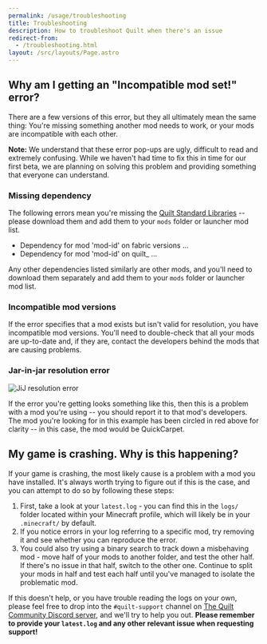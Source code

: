 ```yaml
---
permalink: /usage/troubleshooting
title: Troubleshooting
description: How to troubleshoot Quilt when there's an issue
redirect-from:
  - /troubleshooting.html
layout: /src/layouts/Page.astro
---
```



<Message>

## Why am I getting an "Incompatible mod set!" error?

There are a few versions of this error, but they all ultimately mean the same thing: You're missing something another mod
needs to work, or your mods are incompatible with each other.

**Note:** We understand that these error pop-ups are ugly, difficult to read and extremely confusing. While we haven't
had time to fix this in time for our first beta, we are planning on solving this problem and providing something that
everyone can understand.

### Missing dependency

The following errors mean you're missing the [Quilt Standard Libraries](https://modrinth.com/mod/qsl) -- please download
them and add them to your `mods` folder or launcher mod list.

- Dependency for mod 'mod-id' on fabric versions ...
- Dependency for mod 'mod-id' on quilt\_ ...

Any other dependencies listed similarly are other mods, and you'll need to download them separately and add them to
your `mods` folder or launcher mod list.

### Incompatible mod versions

If the error specifies that a mod exists but isn't valid for resolution, you have incompatible mod versions. You'll
need to double-check that all your mods are up-to-date and, if they are, contact the developers behind the mods that
are causing problems.

### Jar-in-jar resolution error

![JiJ resolution error](/assets/img/misc/jij-resolution-error.png)

If the error you're getting looks something like this, then this is a problem with a mod you're using -- you should
report it to that mod's developers. The mod you're looking for in this example has been circled in red above for
clarity -- in this case, the mod would be QuickCarpet.

</Message>
<Message>

## My game is crashing. Why is this happening?

If your game is crashing, the most likely cause is a problem with a mod you have installed. It's always worth trying
to figure out if this is the case, and you can attempt to do so by following these steps:

1. First, take a look at your `latest.log` - you can find this in the `logs/` folder located within your Minecraft
   profile, which will likely be in your `.minecraft/` by default.
2. If you notice errors in your log referring to a specific mod, try removing it and see whether you can reproduce the
   error.
3. You could also try using a binary search to track down a misbehaving mod - move half of your mods to another folder,
   and test the other half. If there's no issue in that half, switch to the other one. Continue to split your mods in
   half and test each half until you've managed to isolate the problematic mod.

If this doesn't help, or you have trouble reading the logs on your own, please feel free to drop into the
`#quilt-support` channel on [The Quilt Community Discord server](https://discord.quiltmc.org), and we'll try to
help you out. **Please remember to provide your `latest.log` and any other relevant issue when requesting support!**

</Message>
